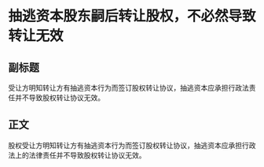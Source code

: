 # 抽逃资本股东嗣后转让股权，不必然导致转让无效
## 副标题
受让方明知转让方有抽逃资本行为而签订股权转让协议，抽逃资本应承担行政法责任并不导致股权转让协议无效。
## 正文
股权受让方明知转让方有抽逃资本行为而签订股权转让协议，抽逃资本应承担行政法上的法律责任并不导致股权转让协议无效。